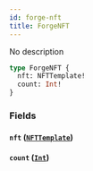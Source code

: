 ```yaml
---
id: forge-nft
title: ForgeNFT
---
```



No description

```graphql
type ForgeNFT {
  nft: NFTTemplate!
  count: Int!
}
```


### Fields

#### `nft` ([`NFTTemplate`](../../references/objects/nfttemplate))




#### `count` ([`Int`](../../references/scalars/int))






